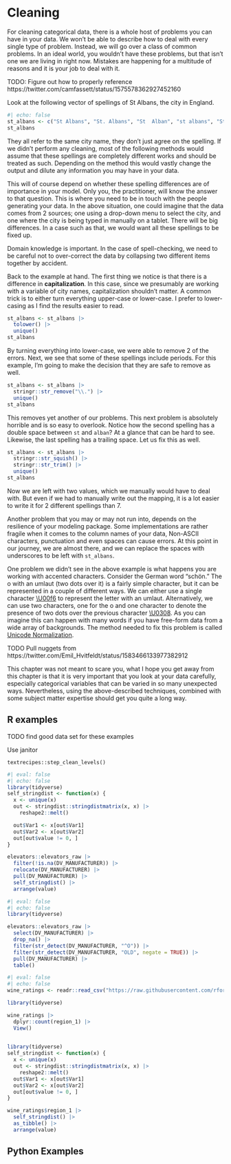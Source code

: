 # Cleaning {#sec-categorical-cleaning}

For cleaning categorical data, there is a whole host of problems you can have in your data. We won't be able to describe how to deal with every single type of problem. Instead, we will go over a class of common problems. In an ideal world, you wouldn't have these problems, but that isn't one we are living in right now. Mistakes are happening for a multitude of reasons and it is your job to deal with it.

TODO: Figure out how to properly reference https://twitter.com/camfassett/status/1575578362927452160

Look at the following vector of spellings of St Albans, the city in England.

```r
#| echo: false
st_albans <- c("St Albans", "St. Albans", "St  Alban", "st albans", "St. Alban", "St Albans ", "st Albans")
st_albans
```

They all refer to the same city name, they don't just agree on the spelling. If we didn't perform any cleaning, most of the following methods would assume that these spellings are completely different works and should be treated as such. Depending on the method this would vastly change the output and dilute any information you may have in your data. 

This will of course depend on whether these spelling differences are of importance in your model. Only you, the practitioner, will know the answer to that question. This is where you need to be in touch with the people generating your data. In the above situation, one could imagine that the data comes from 2 sources; one using a drop-down menu to select the city, and one where the city is being typed in manually on a tablet. There will be big differences. In a case such as that, we would want all these spellings to be fixed up.

Domain knowledge is important. In the case of spell-checking, we need to be careful not to over-correct the data by collapsing two different items together by accident.

Back to the example at hand. The first thing we notice is that there is a difference in **capitalization**. In this case, since we presumably are working with a variable of city names, capitalization shouldn't matter. A common trick is to either turn everything upper-case or lower-case. I prefer to lower-casing as I find the results easier to read.

```r
st_albans <- st_albans |>
  tolower() |>
  unique()
st_albans
```

By turning everything into lower-case, we were able to remove 2 of the errors. Next, we see that some of these spellings include periods. For this example, I'm going to make the decision that they are safe to remove as well.

```r
st_albans <- st_albans |>
  stringr::str_remove("\\.") |>
  unique()
st_albans 
```

This removes yet another of our problems. This next problem is absolutely horrible and is so easy to overlook. Notice how the second spelling has a double space between `st` and `alban`? At a glance that can be hard to see. Likewise, the last spelling has a trailing space. Let us fix this as well.

```r
st_albans <- st_albans |>
  stringr::str_squish() |>
  stringr::str_trim() |>
  unique()
st_albans 
```

Now we are left with two values, which we manually would have to deal with. But even if we had to manually write out the mapping, it is a lot easier to write it for 2 different spellings than 7.

Another problem that you may or may not run into, depends on the resilience of your modeling package. Some implementations are rather fragile when it comes to the column names of your data, Non-ASCII characters, punctuation and even spaces can cause errors. At this point in our journey, we are almost there, and we can replace the spaces with underscores to be left with `st_albans`.

One problem we didn't see in the above example is what happens you are working with accented characters. Consider the German word “schön.” The o with an umlaut (two dots over it) is a fairly simple character, but it can be represented in a couple of different ways. We can either use a single character [\\U00f6](https://www.fileformat.info/info/unicode/char/00f6/index.htm) to represent the letter with an umlaut. Alternatively, we can use two characters, one for the o and one character to denote the presence of two dots over the previous character [\\U0308](https://www.fileformat.info/info/unicode/char/0308/index.htm). As you can imagine this can happen with many words if you have free-form data from a wide array of backgrounds. The method needed to fix this problem is called [Unicode Normalization](https://unicode.org/reports/tr15/).

TODO Pull nuggets from https://twitter.com/Emil_Hvitfeldt/status/1583466133977382912

This chapter was not meant to scare you, what I hope you get away from this chapter is that it is very important that you look at your data carefully, especially categorical variables that can be varied in so many unexpected ways. Nevertheless, using the above-described techniques, combined with some subject matter expertise should get you quite a long way.

## R examples

TODO find good data set for these examples

Use janitor

`textrecipes::step_clean_levels()`

```r
#| eval: false
#| echo: false
library(tidyverse)
self_stringdist <- function(x) {
  x <- unique(x)
  out <- stringdist::stringdistmatrix(x, x) |>
    reshape2::melt()

  out$Var1 <- x[out$Var1]
  out$Var2 <- x[out$Var2]
  out[out$value != 0, ]
}

elevators::elevators_raw |>
  filter(!is.na(DV_MANUFACTURER)) |>
  relocate(DV_MANUFACTURER) |>
  pull(DV_MANUFACTURER) |>
  self_stringdist() |>
  arrange(value)
```

```r
#| eval: false
#| echo: false
library(tidyverse)

elevators::elevators_raw |>
  select(DV_MANUFACTURER) |>
  drop_na() |>
  filter(str_detect(DV_MANUFACTURER, "^O")) |>
  filter(str_detect(DV_MANUFACTURER, "OLD", negate = TRUE)) |>
  pull(DV_MANUFACTURER) |>
  table()

```

```r
#| eval: false
#| echo: false
wine_ratings <- readr::read_csv("https://raw.githubusercontent.com/rfordatascience/tidytuesday/master/data/2019/2019-05-28/winemag-data-130k-v2.csv")

library(tidyverse)

wine_ratings |>
  dplyr::count(region_1) |>
  View()

  
library(tidyverse)
self_stringdist <- function(x) { 
  x <- unique(x)
  out <- stringdist::stringdistmatrix(x, x) |>    
    reshape2::melt()  
  out$Var1 <- x[out$Var1]  
  out$Var2 <- x[out$Var2]  
  out[out$value != 0, ]
}

wine_ratings$region_1 |>
  self_stringdist() |>
  as_tibble() |>
  arrange(value)


```


## Python Examples
